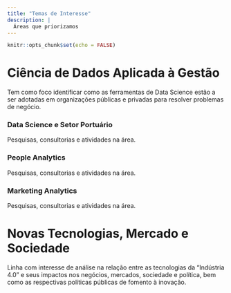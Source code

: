 ```yaml
---
title: "Temas de Interesse"
description: |
  Áreas que priorizamos 
---
```


```r
knitr::opts_chunk$set(echo = FALSE)
```

# Ciência de Dados Aplicada à Gestão 

Tem como foco identificar como as ferramentas de Data Science estão a ser adotadas em organizações públicas e privadas para resolver problemas de negócio.

### Data Science e Setor Portuário 

Pesquisas, consultorias e atividades na área. 

### People Analytics 

Pesquisas, consultorias e atividades na área. 

### Marketing Analytics 

Pesquisas, consultorias e atividades na área. 

# Novas Tecnologias, Mercado e Sociedade

Linha com interesse de análise na relação entre as tecnologias da "Indústria 4.0" e seus impactos nos negócios, mercados, sociedade e política, bem como as respectivas políticas públicas de fomento à inovação.
